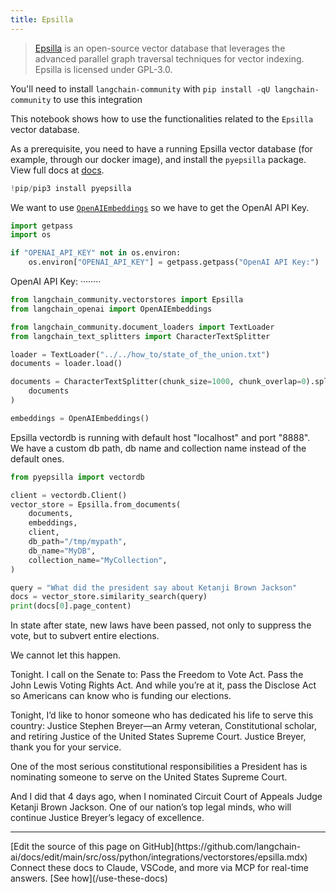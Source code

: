 ```yaml
---
title: Epsilla
---
```


>[Epsilla](https://www.epsilla.com) is an open-source vector database that leverages the advanced parallel graph traversal techniques for vector indexing. Epsilla is licensed under GPL-3.0.

You'll need to install `langchain-community` with `pip install -qU langchain-community` to use this integration

This notebook shows how to use the functionalities related to the `Epsilla` vector database.

As a prerequisite, you need to have a running Epsilla vector database (for example, through our docker image), and install the `pyepsilla` package. View full docs at [docs](https://epsilla-inc.gitbook.io/epsilladb/quick-start).

```python
!pip/pip3 install pyepsilla
```

We want to use [`OpenAIEmbeddings`](https://reference.langchain.com/python/integrations/langchain_openai/OpenAIEmbeddings/) so we have to get the OpenAI API Key.

```python
import getpass
import os

if "OPENAI_API_KEY" not in os.environ:
    os.environ["OPENAI_API_KEY"] = getpass.getpass("OpenAI API Key:")
```

OpenAI API Key: ········

```python
from langchain_community.vectorstores import Epsilla
from langchain_openai import OpenAIEmbeddings
```

```python
from langchain_community.document_loaders import TextLoader
from langchain_text_splitters import CharacterTextSplitter

loader = TextLoader("../../how_to/state_of_the_union.txt")
documents = loader.load()

documents = CharacterTextSplitter(chunk_size=1000, chunk_overlap=0).split_documents(
    documents
)

embeddings = OpenAIEmbeddings()
```

Epsilla vectordb is running with default host "localhost" and port "8888". We have a custom db path, db name and collection name instead of the default ones.

```python
from pyepsilla import vectordb

client = vectordb.Client()
vector_store = Epsilla.from_documents(
    documents,
    embeddings,
    client,
    db_path="/tmp/mypath",
    db_name="MyDB",
    collection_name="MyCollection",
)
```

```python
query = "What did the president say about Ketanji Brown Jackson"
docs = vector_store.similarity_search(query)
print(docs[0].page_content)
```

In state after state, new laws have been passed, not only to suppress the vote, but to subvert entire elections.

We cannot let this happen.

Tonight. I call on the Senate to: Pass the Freedom to Vote Act. Pass the John Lewis Voting Rights Act. And while you’re at it, pass the Disclose Act so Americans can know who is funding our elections.

Tonight, I’d like to honor someone who has dedicated his life to serve this country: Justice Stephen Breyer—an Army veteran, Constitutional scholar, and retiring Justice of the United States Supreme Court. Justice Breyer, thank you for your service.

One of the most serious constitutional responsibilities a President has is nominating someone to serve on the United States Supreme Court.

And I did that 4 days ago, when I nominated Circuit Court of Appeals Judge Ketanji Brown Jackson. One of our nation’s top legal minds, who will continue Justice Breyer’s legacy of excellence.

---

<Callout icon="pen-to-square" iconType="regular">
    [Edit the source of this page on GitHub](https://github.com/langchain-ai/docs/edit/main/src/oss/python/integrations/vectorstores/epsilla.mdx)
</Callout>
<Tip icon="terminal" iconType="regular">
    Connect these docs to Claude, VSCode, and more via MCP for    real-time answers. [See how](/use-these-docs)
</Tip>
